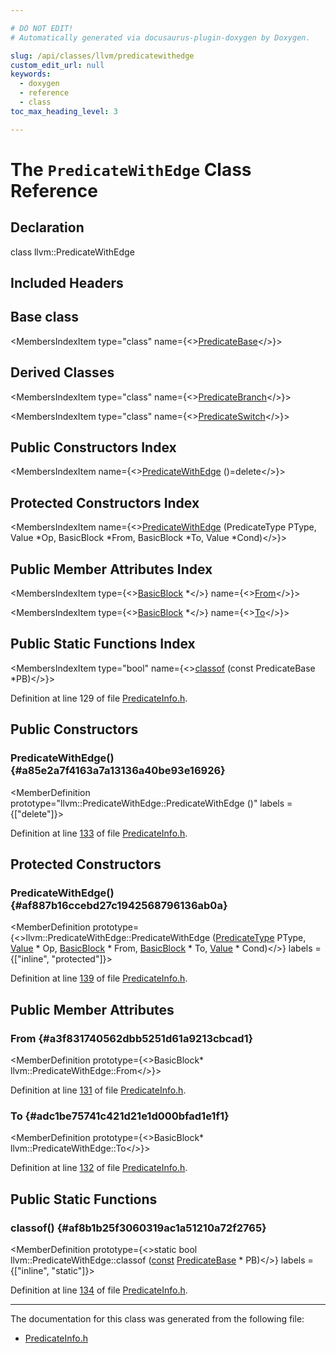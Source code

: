 ```yaml
---

# DO NOT EDIT!
# Automatically generated via docusaurus-plugin-doxygen by Doxygen.

slug: /api/classes/llvm/predicatewithedge
custom_edit_url: null
keywords:
  - doxygen
  - reference
  - class
toc_max_heading_level: 3

---
```





# The `PredicateWithEdge` Class Reference

<DoxygenPage pluginConfig={pluginConfig}>



## Declaration

<CodeBlock>class llvm::PredicateWithEdge</CodeBlock>

## Included Headers

<IncludesList>
<IncludesListItem
  filePath="llvm/Transforms/Utils/PredicateInfo.h"
  permalink="/docs/api/files/include/include/llvm/include/llvm/transforms/include/llvm/transforms/utils/predicateinfo-h"
  isLocal="true" />
</IncludesList>

## Base class

<MembersIndex>

<MembersIndexItem
  type="class"
  name={<><a href="/docs/api/classes/llvm/predicatebase">PredicateBase</a></>}>
</MembersIndexItem>

</MembersIndex>

## Derived Classes

<MembersIndex>

<MembersIndexItem
  type="class"
  name={<><a href="/docs/api/classes/llvm/predicatebranch">PredicateBranch</a></>}>
</MembersIndexItem>

<MembersIndexItem
  type="class"
  name={<><a href="/docs/api/classes/llvm/predicateswitch">PredicateSwitch</a></>}>
</MembersIndexItem>

</MembersIndex>

## Public Constructors Index

<MembersIndex>

<MembersIndexItem
  name={<><a href="#a85e2a7f4163a7a13136a40be93e16926">PredicateWithEdge</a> ()=delete</>}>
</MembersIndexItem>

</MembersIndex>

## Protected Constructors Index

<MembersIndex>

<MembersIndexItem
  name={<><a href="#af887b16ccebd27c1942568796136ab0a">PredicateWithEdge</a> (PredicateType PType, Value &#42;Op, BasicBlock &#42;From, BasicBlock &#42;To, Value &#42;Cond)</>}>
</MembersIndexItem>

</MembersIndex>

## Public Member Attributes Index

<MembersIndex>

<MembersIndexItem
  type={<><a href="/docs/api/classes/llvm/basicblock">BasicBlock</a> &#42;</>}
  name={<><a href="#a3f831740562dbb5251d61a9213cbcad1">From</a></>}>
</MembersIndexItem>

<MembersIndexItem
  type={<><a href="/docs/api/classes/llvm/basicblock">BasicBlock</a> &#42;</>}
  name={<><a href="#adc1be75741c421d21e1d000bfad1e1f1">To</a></>}>
</MembersIndexItem>

</MembersIndex>

## Public Static Functions Index

<MembersIndex>

<MembersIndexItem
  type="bool"
  name={<><a href="#af8b1b25f3060319ac1a51210a72f2765">classof</a> (const PredicateBase &#42;PB)</>}>
</MembersIndexItem>

</MembersIndex>


Definition at line 129 of file <a href="/docs/api/files/include/include/llvm/include/llvm/transforms/include/llvm/transforms/utils/predicateinfo-h">PredicateInfo.h</a>.

<SectionDefinition>

## Public Constructors

### PredicateWithEdge() {#a85e2a7f4163a7a13136a40be93e16926}

<MemberDefinition
  prototype="llvm::PredicateWithEdge::PredicateWithEdge ()"
  labels = {["delete"]}>

Definition at line <a href="/docs/api/files/include/include/llvm/include/llvm/transforms/include/llvm/transforms/utils/predicateinfo-h/#l00133">133</a> of file <a href="/docs/api/files/include/include/llvm/include/llvm/transforms/include/llvm/transforms/utils/predicateinfo-h">PredicateInfo.h</a>.
</MemberDefinition>

</SectionDefinition>

<SectionDefinition>

## Protected Constructors

### PredicateWithEdge() {#af887b16ccebd27c1942568796136ab0a}

<MemberDefinition
  prototype={<>llvm::PredicateWithEdge::PredicateWithEdge (<a href="/docs/api/namespaces/llvm/#a9a6ca666d27f7f864200d3bfefec572f">PredicateType</a> PType, <a href="/docs/api/classes/llvm/value">Value</a> &#42; Op, <a href="/docs/api/classes/llvm/basicblock">BasicBlock</a> &#42; From, <a href="/docs/api/classes/llvm/basicblock">BasicBlock</a> &#42; To, <a href="/docs/api/classes/llvm/value">Value</a> &#42; Cond)</>}
  labels = {["inline", "protected"]}>

Definition at line <a href="/docs/api/files/include/include/llvm/include/llvm/transforms/include/llvm/transforms/utils/predicateinfo-h/#l00139">139</a> of file <a href="/docs/api/files/include/include/llvm/include/llvm/transforms/include/llvm/transforms/utils/predicateinfo-h">PredicateInfo.h</a>.
</MemberDefinition>

</SectionDefinition>

<SectionDefinition>

## Public Member Attributes

### From {#a3f831740562dbb5251d61a9213cbcad1}

<MemberDefinition
  prototype={<>BasicBlock&#42; llvm::PredicateWithEdge::From</>}>

Definition at line <a href="/docs/api/files/include/include/llvm/include/llvm/transforms/include/llvm/transforms/utils/predicateinfo-h/#l00131">131</a> of file <a href="/docs/api/files/include/include/llvm/include/llvm/transforms/include/llvm/transforms/utils/predicateinfo-h">PredicateInfo.h</a>.
</MemberDefinition>

### To {#adc1be75741c421d21e1d000bfad1e1f1}

<MemberDefinition
  prototype={<>BasicBlock&#42; llvm::PredicateWithEdge::To</>}>

Definition at line <a href="/docs/api/files/include/include/llvm/include/llvm/transforms/include/llvm/transforms/utils/predicateinfo-h/#l00132">132</a> of file <a href="/docs/api/files/include/include/llvm/include/llvm/transforms/include/llvm/transforms/utils/predicateinfo-h">PredicateInfo.h</a>.
</MemberDefinition>

</SectionDefinition>

<SectionDefinition>

## Public Static Functions

### classof() {#af8b1b25f3060319ac1a51210a72f2765}

<MemberDefinition
  prototype={<>static bool llvm::PredicateWithEdge::classof (<a href="/docs/api/files/lib/lib/target/lib/target/aarch64/aarch64promoteconstant-cpp/#a90f8350fecae261c25be85d38b451bff">const</a> <a href="/docs/api/classes/llvm/predicatebase">PredicateBase</a> &#42; PB)</>}
  labels = {["inline", "static"]}>

Definition at line <a href="/docs/api/files/include/include/llvm/include/llvm/transforms/include/llvm/transforms/utils/predicateinfo-h/#l00134">134</a> of file <a href="/docs/api/files/include/include/llvm/include/llvm/transforms/include/llvm/transforms/utils/predicateinfo-h">PredicateInfo.h</a>.
</MemberDefinition>

</SectionDefinition>

<hr/>

The documentation for this class was generated from the following file:

<ul>
<li><a href="/docs/api/files/include/include/llvm/include/llvm/transforms/include/llvm/transforms/utils/predicateinfo-h">PredicateInfo.h</a></li>
</ul>

</DoxygenPage>
